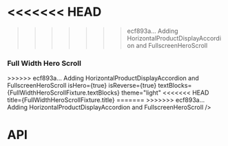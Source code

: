 <<<<<<< HEAD
=======
>>>>>>> ecf893a... Adding HorizontalProductDisplayAccordion and FullscreenHeroScroll

<Meta title="Components/FullWidthHeroScroll" component={FullWidthHeroScroll} />

### Full Width Hero Scroll

<Preview>
  <Story name="Full Width Hero Scroll">
    <FullWidthHeroScroll
      backgroundColor="#000"
      backgroundVideo={FullWidthHeroScrollFixture.backgroundVideo}
      copy={FullWidthHeroScrollFixture.copy}
      cta={FullWidthHeroScrollFixture.cta}
      eyebrow={FullWidthHeroScrollFixture.eyebrow}
      hasFullWidthImage={true}
<<<<<<< HEAD
      id={FullWidthHeroScrollFixture.id}
=======
      heading={FullWidthHeroScrollFixture.heading}
>>>>>>> ecf893a... Adding HorizontalProductDisplayAccordion and FullscreenHeroScroll
      isHero={true}
      isReverse={true}
      textBlocks={FullWidthHeroScrollFixture.textBlocks}
      theme="light"
<<<<<<< HEAD
      title={FullWidthHeroScrollFixture.title}
=======
>>>>>>> ecf893a... Adding HorizontalProductDisplayAccordion and FullscreenHeroScroll
    />
  </Story>
</Preview>

# API

<Props of={FullWidthHeroScroll} />

